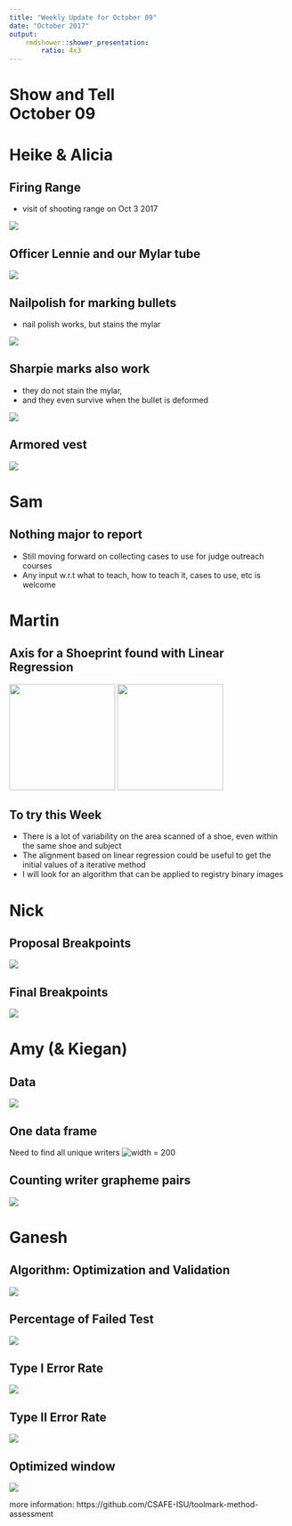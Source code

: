 ```yaml
---
title: "Weekly Update for October 09"
date: "October 2017"
output: 
    rmdshower::shower_presentation:
        ratio: 4x3
---
```


# Show and Tell <br> October 09

# Heike & Alicia

## Firing Range

- visit of shooting range on Oct 3 2017

![](images/IMG_5845.png)

## Officer Lennie and our Mylar tube

![](images/IMG_5849.png)


## Nailpolish for marking bullets

- nail polish works, but stains the mylar

![](images/IMG_5848.png)


## Sharpie marks also work

- they do not stain the mylar,
- and they even survive when the bullet is deformed

![](images/IMG_5863.png)


## Armored vest 

![](images/IMG_5856.png)

# Sam

## Nothing major to report

- Still moving forward on collecting cases to use for judge outreach courses
- Any input w.r.t what to teach, how to teach it, cases to use, etc is welcome

# Martin

## Axis for a Shoeprint found with Linear Regression

<tr>
<td> <img src="images/img1_axis.png" width=190> </td>
<td> <img src="images/img2_axis.png" width=190> </td>
</tr>

## To try this Week

- There is a lot of variability on the area scanned of a shoe, even within the same shoe and subject
- The alignment based on linear regression could be useful to get the initial values of a iterative method
- I will look for an algorithm that can be applied to registry binary images

# Nick

## Proposal Breakpoints

![](images/LondonBreakPoints.png)

## Final Breakpoints

![](images/LondonFinalBreakpoints.png)


# Amy (\& Kiegan)

## Data
![](images/Amy_demo_glimpse.png)

## One data frame
Need to find all unique writers
![width = 200](images/Amy_demo_df.png)

## Counting writer grapheme pairs
![](images/Amy_demo_grapheme.png)


# Ganesh

## Algorithm: Optimization and Validation 

![](images/cars-1-1.png)

## Percentage of Failed Test

![](images/missings-1-1.png)

## Type I Error Rate

![](images/type1-1-1.png)

## Type II Error Rate

![](images/type2-1-1.png)

## Optimized window

![](images/wo120-1-1.png)

more information: https://github.com/CSAFE-ISU/toolmark-method-assessment

